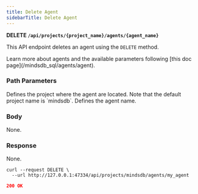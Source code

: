 ```yaml
---
title: Delete Agent
sidebarTitle: Delete Agent
---
```


**DELETE `/api/projects/{project_name}/agents/{agent_name}`**

This API endpoint deletes an agent using the `DELETE` method.

<Tip>
Learn more about agents and the available parameters following [this doc page](/mindsdb_sql/agents/agent).
</Tip>

### Path Parameters

<ParamField body='project_name' type='string' required>
Defines the project where the agent are located. Note that the default project name is `mindsdb`.
</ParamField>

<ParamField body='agent_name' type='string' required>
Defines the agent name.
</ParamField>

### Body

None.

### Response

None.

<RequestExample>

```shell Shell
curl --request DELETE \
  --url http://127.0.0.1:47334/api/projects/mindsdb/agents/my_agent
```

</RequestExample>

<ResponseExample>

```json Response
200 OK
```

</ResponseExample>

